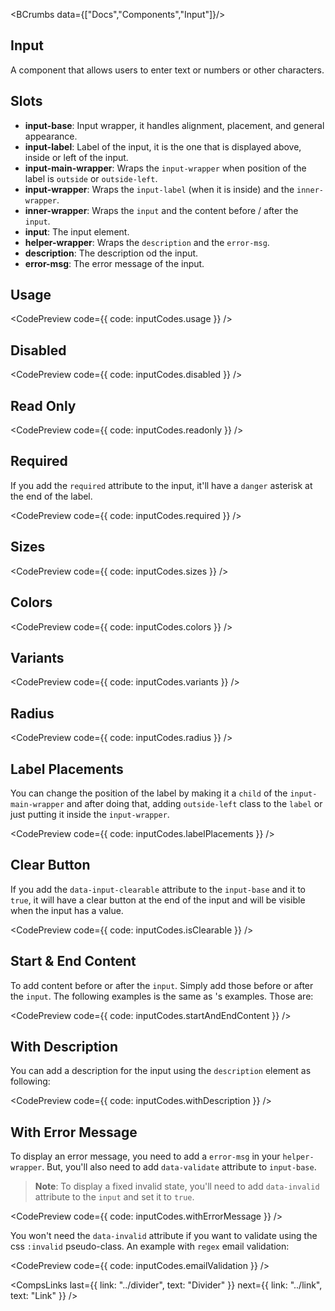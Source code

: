 
<BCrumbs data={["Docs","Components","Input"]}/>
<Article>

# Input

A component that allows users to enter text or numbers or other characters.

## Slots

- **input-base**: Input wrapper, it handles alignment, placement, and general appearance.
- **input-label**: Label of the input, it is the one that is displayed above, inside or left of the input.
- **input-main-wrapper**: Wraps the `input-wrapper` when position of the label is `outside` or `outside-left`.
- **input-wrapper**: Wraps the `input-label` (when it is inside) and the `inner-wrapper`.
- **inner-wrapper**: Wraps the `input` and the content before / after the `input`.
- **input**: The input element.
- **helper-wrapper**: Wraps the `description` and the `error-msg`.
- **description**: The description od the input.
- **error-msg**: The error message of the input.

## Usage

<CodePreview code={{ code: inputCodes.usage }} />

## Disabled

<CodePreview code={{ code: inputCodes.disabled }} />

## Read Only

<CodePreview code={{ code: inputCodes.readonly }} />

## Required

If you add the `required` attribute to the input, it'll have a `danger` asterisk at the end of the label.

<CodePreview code={{ code: inputCodes.required }} />

## Sizes

<CodePreview code={{ code: inputCodes.sizes }} />

## Colors

<CodePreview code={{ code: inputCodes.colors }} />

## Variants

<CodePreview code={{ code: inputCodes.variants }} />

## Radius

<CodePreview code={{ code: inputCodes.radius }} />

## Label Placements

You can change the position of the label by making it a `child` of the `input-main-wrapper` and after doing that, adding `outside-left` class to the `label` or just putting it inside the `input-wrapper`.

<CodePreview code={{ code: inputCodes.labelPlacements }} />

## Clear Button

If you add the `data-input-clearable` attribute to the `input-base` and it to `true`, it will have a clear button at the end of the input and will be visible when the input has a value.

<CodePreview code={{ code: inputCodes.isClearable }} />

## Start & End Content

To add content before or after the `input`. Simply add those before or after the `input`. The following examples is the same as <ELink text="NextUI" link="https://nextui.org/docs/components/input" />'s examples. Those are:

<CodePreview code={{ code: inputCodes.startAndEndContent }} />

## With Description

You can add a description for the input using the `description` element as following:

<CodePreview code={{ code: inputCodes.withDescription }} />

## With Error Message

To display an error message, you need to add a `error-msg` in your `helper-wrapper`. But, you'll also need to add `data-validate` attribute to `input-base`.

> **Note**: To display a fixed invalid state, you'll need to add `data-invalid` attribute to the `input` and set it to `true`.

<CodePreview code={{ code: inputCodes.withErrorMessage }} />

You won't need the `data-invalid` attribute if you want to validate using the css `:invalid` pseudo-class. An example with `regex` email validation:

<CodePreview code={{ code: inputCodes.emailValidation }} />

<CompsLinks
  last={{ link: "../divider", text: "Divider" }}
  next={{ link: "../link", text: "Link" }}
/>

</Article>
